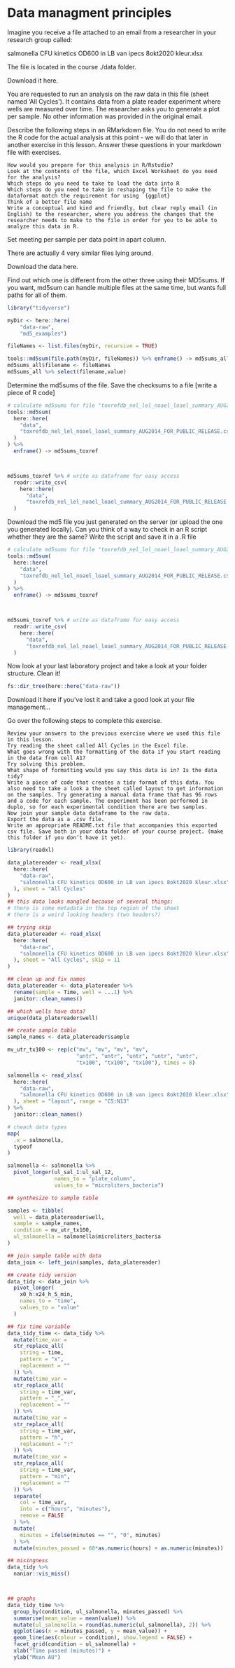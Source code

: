 # Data managment principles



Imagine you receive a file attached to an email from a researcher in your research group called:

salmonella CFU kinetics OD600 in LB van ipecs 8okt2020 kleur.xlsx

The file is located in the course ./data folder.

Download it here.

You are requested to run an analysis on the raw data in this file (sheet named ‘All Cycles’). It contains data from a plate reader experiment where wells are measured over time. The researcher asks you to generate a plot per sample. No other information was provided in the original email.

Describe the following steps in an RMarkdown file. You do not need to write the R code for the actual analysis at this point - we will do that later in another exercise in this lesson. Answer these questions in your markdown file with exercises.

    How would you prepare for this analysis in R/Rstudio?
    Look at the contents of the file, which Excel Worksheet do you need for the analysis?
    Which steps do you need to take to load the data into R
    Which steps do you need to take in reshaping the file to make the dataformat match the requirement for using `{ggplot}
    Think of a better file name
    Write a conceptual and kind and friendly, but clear reply email (in English) to the researcher, where you address the changes that the researcher needs to make to the file in order for you to be able to analyze this data in R.



Set meeting per sample per data point in apart column. 


There are actually 4 very similar files lying around.

Download the data here.

Find out which one is different from the other three using their MD5sums. If you want, md5sum can handle multiple files at the same time, but wants full paths for all of them.




```r
library("tidyverse")
```


```r

myDir <- here::here(
    "data-raw",
    "md5_examples")

fileNames <- list.files(myDir, recursive = TRUE)

tools::md5sum(file.path(myDir, fileNames)) %>% enframe() -> md5sums_all
md5sums_all$filename <- fileNames
md5sums_all %>% select(filename,value)
```



Determine the md5sums of the file. Save the checksums to a file [write a piece of R code]


```r
# calculate md5sums for file "toxrefdb_nel_lel_noael_loael_summary_AUG2014_FOR_PUBLIC_RELEASE.csv"
tools::md5sum(
  here::here(
    "data",
    "toxrefdb_nel_lel_noael_loael_summary_AUG2014_FOR_PUBLIC_RELEASE.csv"
  )
) %>%
  enframe() -> md5sums_toxref



md5sums_toxref %>% # write as dataframe for easy access
  readr::write_csv(
    here::here(
      "data",
      "toxrefdb_nel_lel_noael_loael_summary_AUG2014_FOR_PUBLIC_RELEASE.md5")
  )


```



Download the md5 file you just generated on the server (or upload the one you generated locally). Can you think of a way to check in an R script whether they are the same? Write the script and save it in a .R file



```r

# calculate md5sums for file "toxrefdb_nel_lel_noael_loael_summary_AUG2014_FOR_PUBLIC_RELEASE.csv"
tools::md5sum(
  here::here(
    "data",
    "toxrefdb_nel_lel_noael_loael_summary_AUG2014_FOR_PUBLIC_RELEASE.csv"
  )
) %>%
  enframe() -> md5sums_toxref



md5sums_toxref %>% # write as dataframe for easy access
  readr::write_csv(
    here::here(
      "data",
      "toxrefdb_nel_lel_noael_loael_summary_AUG2014_FOR_PUBLIC_RELEASE.md5")
  )


```



Now look at your last laboratory project and take a look at your folder structure. Clean it!


```r
fs::dir_tree(here::here("data-raw"))
```



 Download it here if you’ve lost it and take a good look at your file management…

Go over the following steps to complete this exercise.

    Review your answers to the previous exercise where we used this file in this lesson.
    Try reading the sheet called All Cycles in the Excel file.
    What goes wrong with the formatting of the data if you start reading in the data from cell A1?
    Try solving this problem.
    What shape of formatting would you say this data is in? Is the data tidy?
    Write a piece of code that creates a tidy format of this data. You also need to take a look a the sheet called layout to get information on the samples. Try generating a manual data frame that has 96 rows and a code for each sample. The experiment has been performed in duplo, so for each experimental condition there are two samples.
    Now join your sample data dataframe to the raw data.
    Export the data as a .csv file.
    Write an appropriate README.txt file that accompanies this exported csv file. Save both in your data folder of your course project. (make this folder if you don’t have it yet).

    
    
```r
library(readxl)

data_platereader <- read_xlsx(
  here::here(
    "data-raw",
    "salmonella CFU kinetics OD600 in LB van ipecs 8okt2020 kleur.xlsx"
  ), sheet = "All Cycles"
)
## this data looks mangled because of several things: 
# there is some metadata in the top region of the sheet
# there is a weird looking headers (two headers?)

## trying skip
data_platereader <- read_xlsx(
  here::here(
    "data-raw",
    "salmonella CFU kinetics OD600 in LB van ipecs 8okt2020 kleur.xlsx"
  ), sheet = "All Cycles", skip = 11
)

## clean up and fix names
data_platereader <- data_platereader %>%
  rename(sample = Time, well = ...1) %>%
  janitor::clean_names()

## which wells have data?
unique(data_platereader$well)
```
   

```r
## create sample table
sample_names <- data_platereader$sample

mv_utr_tx100 <- rep(c("mv", "mv", "mv", "mv", 
                      "untr", "untr", "untr", "untr", "untr",
                      "tx100", "tx100", "tx100"), times = 8)

salmonella <- read_xlsx(
  here::here(
    "data-raw",
    "salmonella CFU kinetics OD600 in LB van ipecs 8okt2020 kleur.xlsx"
  ), sheet = "layout", range = "C5:N13"
) %>%
  janitor::clean_names() 

# cheack data types
map(
  .x = salmonella,
  typeof
)
```
   

```r
salmonella <- salmonella %>%
  pivot_longer(ul_sal_1:ul_sal_12,
               names_to = "plate_column", 
               values_to = "microliters_bacteria")

## synthesize to sample table

samples <- tibble(
  well = data_platereader$well,  
  sample = sample_names,
  condition = mv_utr_tx100,
  ul_salmonella = salmonella$microliters_bacteria
)

## join sample table with data
data_join <- left_join(samples, data_platereader)

## create tidy version
data_tidy <- data_join %>%
  pivot_longer(
    x0_h:x24_h_5_min,
    names_to = "time",
    values_to = "value"
  )

## fix time variable
data_tidy_time <- data_tidy %>%
  mutate(time_var =
  str_replace_all(
    string = time,
    pattern = "x",
    replacement = ""
  )) %>%
  mutate(time_var =
  str_replace_all(
    string = time_var,
    pattern = "_",
    replacement = ""
  )) %>%
  mutate(time_var =
  str_replace_all(
    string = time_var,
    pattern = "h",
    replacement = ":"
  )) %>%
  mutate(time_var =
  str_replace_all(
    string = time_var,
    pattern = "min",
    replacement = ""
  )) %>%
  separate(
    col = time_var,
    into = c("hours", "minutes"),
    remove = FALSE
  ) %>%
  mutate(
    minutes = ifelse(minutes == "", "0", minutes)
  ) %>%
  mutate(minutes_passed = 60*as.numeric(hours) + as.numeric(minutes))

## misingness
data_tidy %>%
  naniar::vis_miss()




```
    


```r
## graphs
data_tidy_time %>%
  group_by(condition, ul_salmonella, minutes_passed) %>%
  summarise(mean_value = mean(value)) %>%
  mutate(ul_salmonella = round(as.numeric(ul_salmonella), 2)) %>%
  ggplot(aes(x = minutes_passed, y = mean_value)) +
  geom_line(aes(colour = condition), show.legend = FALSE) +
  facet_grid(condition ~ ul_salmonella) +
  xlab("Time passed (minutes)") +
  ylab("Mean AU")
```




